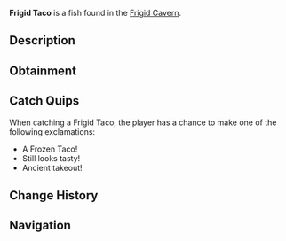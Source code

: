 {{FishInfobox
|image          = Frigid Taco.png
|rarity         = Rare
|sea            = First Sea
|location       = [[Frigid Cavern]]
|sublocation    = 
|sources        = Fishing Rod
|radar_location = 
|xp             = 250
|weather        = 
|time           = 
|season         = Winter
|bait           = 
|base_weight    = 25
|base_value     = 600
|weight_range   = 15
|base_chance    = 25
|base_resil     = 45
}}
'''Frigid Taco''' is a {{Rarity|Rare}} fish found in the [[Frigid Cavern]].

== Description ==
{{Description|A perfectly preserved taco frozen in magical ice, somehow maintaining its original form.|Bestiary Entry}}

== Obtainment ==
{{Description|Lost in the depths of the cavern ages ago.|Bestiary Hint}}
{{Fish Availability|
Frigid Cavern
|top_rods      = 
Krampus's Rod\213392.75\206997.33;
Leviathan's Fang Rod\204379.88\141442.6;
Magma Rod\202516.69\196447.23;
Trident Rod\194292.58\138642.1;
Plastic Rod\186611.87\180993.36;
Buddy Bond Rod\138564.05\183301.98;
Flimsy Rod\126816.08\214148.52;
Fast Rod\139163.91\209234.55;
Fischer's Rod\128643.29\193416.67;
Adventurer's Rod\127080.82\191067.48;
Free Spirit Rod\181882.81\129786.81;
No-Life Rod\158923.16\108284.74;
Seraphic Rod\153644.01\101184.42;
Ethereal Prism Rod\152416.65\100769.55;
Rod Of The Forgotten Fang\146140.52\98978.33;
Challenger's Rod\144112.38\99218.05;
Rod Of The Exalted One\143552.49\97881.17;
Rod Of The Depths\139398.83\96999.52;
Blazebringer Rod\135667.99\96809.13;
Zeus Rod\134769.7\96168.13;
Depthseeker Rod\134048.01\97126.87;
Verdant Shear Rod\132733.66\95786.92;
Avalanche Rod\125877.68\91358.49;
Volcanic Rod\121503.63\86701.81;
Steady Rod\56253.66\36135.59
|recommended   = Trident Rod
}}

== Catch Quips ==
When catching a Frigid Taco, the player has a chance to make one of the following exclamations:
* A Frozen Taco!
* Still looks tasty!
* Ancient takeout!

== Change History ==
{{Change History|{{subst:Current Version}}}}

== Navigation ==
{{Fish Navbox|Frigid Cavern}}